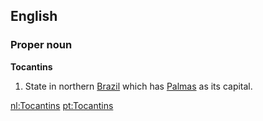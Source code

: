 ==English==

===Proper noun===
'''Tocantins'''

#State in northern [[Brazil]] which has [[Palmas]] as its capital.

[[nl:Tocantins]]
[[pt:Tocantins]]